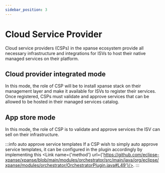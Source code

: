 ```yaml
---
sidebar_position: 3
---
```



# Cloud Service Provider

Cloud service providers (CSPs) in the xpanse ecosystem provide all necessary infrastructure and integrations for ISVs
to host their native managed services on their platform.

## Cloud provider integrated mode

In this mode, the role of CSP will be to install xpanse stack on their management layer and make it available for
ISVs to register their services. Once registered, CSPs must validate and approve services that can be allowed to be
hosted in their managed services catalog.

## App store mode

In this mode, the role of CSP is to validate and approve services the ISV can sell on their infrastructure.

:::info auto approve service templates
If a CSP wish to simply auto approve service templates, it can be configured in the plugin accordingly by
implementing this <Link name={'method'} url={'https://github.com/eclipse-xpanse/xpanse/blob/main/modules/orchestrator/src/main/java/org/eclipse/xpanse/modules/orchestrator/OrchestratorPlugin.java#L49'}/>.
:::
